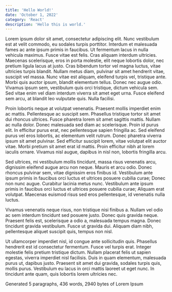 ```yaml
---
title: 'Hello World!'
date: 'October 1, 2022'
category: 'React'
description: 'Hello this is world.'
---
```


Lorem ipsum dolor sit amet, consectetur adipiscing elit. Nunc vestibulum est at velit commodo, eu sodales turpis porttitor. Interdum et malesuada fames ac ante ipsum primis in faucibus. Ut fermentum lacus in nulla vehicula maximus. Fusce vitae est felis. Cras aliquam interdum ultricies. Maecenas scelerisque, eros in porta molestie, elit neque lobortis dolor, nec pretium ligula lacus at justo. Cras bibendum tortor vel magna luctus, vitae ultricies turpis blandit. Nullam metus diam, pulvinar sit amet hendrerit vitae, suscipit vel massa. Nunc vitae est aliquam, eleifend turpis vel, tristique ante. Morbi quis auctor ipsum, blandit elementum tellus. Donec nec augue odio. Vivamus ipsum sem, vestibulum quis orci tristique, dictum vehicula sem. Sed vitae enim vel diam interdum viverra sit amet eget urna. Fusce eleifend sem arcu, at blandit leo vulputate quis. Nulla facilisi.

Proin lobortis neque at volutpat venenatis. Praesent mollis imperdiet enim ac mattis. Pellentesque ac suscipit sem. Phasellus tristique tortor sit amet dui rhoncus ultrices. Fusce pharetra lorem sit amet sagittis mattis. Nullam ac nulla dolor. Donec malesuada sed diam ac scelerisque. Proin id purus elit. In efficitur purus erat, nec pellentesque sapien fringilla ac. Sed eleifend purus vel eros lobortis, ac elementum velit rutrum. Donec pharetra viverra ipsum sit amet pulvinar. Sed efficitur suscipit lorem, vitae volutpat elit auctor vitae. Morbi pretium sit amet erat id mattis. Proin efficitur nibh at lorem iaculis ornare. Vivamus nisl augue, dapibus in nisl non, lobortis fringilla arcu.

Sed ultrices, mi vestibulum mollis tincidunt, massa risus venenatis arcu, dignissim eleifend augue arcu non neque. Mauris et arcu odio. Donec rhoncus pulvinar sem, vitae dignissim eros finibus id. Vestibulum ante ipsum primis in faucibus orci luctus et ultrices posuere cubilia curae; Donec non nunc augue. Curabitur lacinia metus nunc. Vestibulum ante ipsum primis in faucibus orci luctus et ultrices posuere cubilia curae; Aliquam erat volutpat. Maecenas euismod risus sed eros pellentesque, id venenatis nulla luctus.

Vivamus venenatis neque risus, non tristique nisi finibus a. Nullam vel odio ac sem interdum tincidunt sed posuere justo. Donec quis gravida neque. Praesent felis est, scelerisque a odio a, malesuada tempus magna. Donec tincidunt gravida vestibulum. Fusce ut gravida dui. Aliquam diam nibh, pellentesque aliquet suscipit quis, tempus non nisl.

Ut ullamcorper imperdiet nisl, id congue ante sollicitudin quis. Phasellus hendrerit est id consectetur fermentum. Fusce vel turpis erat. Integer molestie felis pretium tristique dictum. Nullam placerat felis ut sapien egestas, viverra imperdiet nisl facilisis. Duis in quam elementum, malesuada purus ut, dapibus justo. Praesent sit amet dui gravida, sodales turpis quis, mollis purus. Vestibulum eu lacus in orci mattis laoreet ut eget nunc. In tincidunt ante quam, quis lobortis lorem ultricies nec.

Generated 5 paragraphs, 436 words, 2940 bytes of Lorem Ipsum
